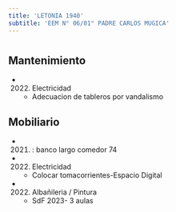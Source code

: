```yaml
---
title: 'LETONIA 1940'
subtitle: 'EEM N° 06/01° PADRE CARLOS MUGICA'
---
```


#


## Mantenimiento

*  (2022) Electricidad 
    + Adecuacion de tableros por vandalismo


## Mobiliario

*  (2021) : banco largo comedor 74 




*  (2022) Electricidad 
    + Colocar tomacorrientes-Espacio Digital

*  (2022) Albañileria / Pintura 
    + SdF 2023- 3 aulas



